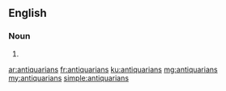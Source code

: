==English==

===Noun===
{{head|en|plural}}

# {{plural of|antiquarian|lang=en}}

[[ar:antiquarians]]
[[fr:antiquarians]]
[[ku:antiquarians]]
[[mg:antiquarians]]
[[my:antiquarians]]
[[simple:antiquarians]]